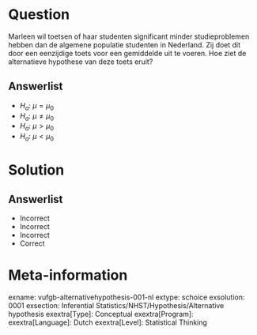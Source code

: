 Question
========

Marleen wil toetsen of haar studenten significant minder studieproblemen hebben dan de algemene populatie studenten in Nederland. Zij doet dit door een eenzijdige toets voor een gemiddelde uit te voeren. Hoe ziet de alternatieve hypothese van deze toets eruit?
  
Answerlist
----------
* $H_{a}$: $\mu = \mu_{0}$
* $H_{a}$: $\mu \neq \mu_{0}$
* $H_{a}$: $\mu > \mu_{0}$
* $H_{a}$: $\mu < \mu_{0}$

Solution
========

Answerlist
----------
* Incorrect
* Incorrect
* Incorrect
* Correct

Meta-information
================
exname: vufgb-alternativehypothesis-001-nl
extype: schoice
exsolution: 0001
exsection: Inferential Statistics/NHST/Hypothesis/Alternative hypothesis
exextra[Type]: Conceptual
exextra[Program]: 
exextra[Language]: Dutch
exextra[Level]: Statistical Thinking
